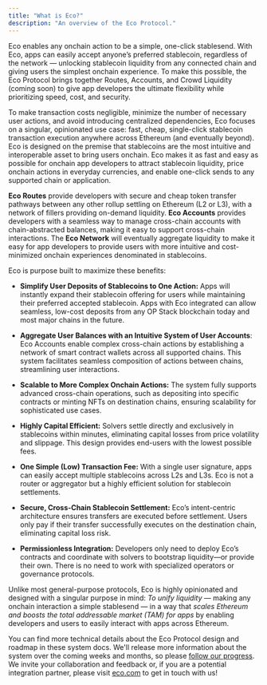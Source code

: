 ```yaml
---
title: "What is Eco?"
description: "An overview of the Eco Protocol."
---
```


Eco enables any onchain action to be a simple, one-click stablesend. With Eco, apps can easily accept anyone’s preferred stablecoin, regardless of the network — unlocking stablecoin liquidity from any connected chain and giving users the simplest onchain experience. To make this possible, the Eco Protocol brings together Routes, Accounts, and Crowd Liquidity (coming soon) to give app developers the ultimate flexibility while prioritizing speed, cost, and security.&#x20;

To make transaction costs negligible, minimize the number of necessary user actions, and avoid introducing centralized dependencies, Eco focuses on a singular, opinionated use case: fast, cheap, single-click stablecoin transaction execution anywhere across Ethereum (and eventually beyond). Eco is designed on the premise that stablecoins are the most intuitive and interoperable asset to bring users onchain. Eco makes it as fast and easy as possible for onchain app developers to attract stablecoin liquidity, price onchain actions in everyday currencies, and enable one-click sends to any supported chain or application.

**Eco Routes** provide developers with secure and cheap token transfer pathways between any other rollup settling on Ethereum (L2 or L3), with a network of fillers providing on-demand liquidity. **Eco Accounts** provides developers with a seamless way to manage cross-chain accounts with chain-abstracted balances, making it easy to support cross-chain interactions. The **Eco Network** will eventually aggregate liquidity to make it easy for app developers to provide users with more intuitive and cost-minimized onchain experiences denominated in stablecoins.

Eco is purpose built to maximize these benefits:

* **Simplify User Deposits of Stablecoins to One Action:** Apps will instantly expand their stablecoin offering for users while maintaining their preferred accepted stablecoin. Apps with Eco integrated can allow seamless, low-cost deposits from any OP Stack blockchain today and most major chains in the future.

* **Aggregate User Balances with an Intuitive System of User Accounts**: Eco Accounts enable complex cross-chain actions by establishing a network of smart contract wallets across all supported chains. This system facilitates seamless composition of actions between chains, streamlining user interactions.

* **Scalable to More Complex Onchain Actions:** The system fully supports advanced cross-chain operations, such as depositing into specific contracts or minting NFTs on destination chains, ensuring scalability for sophisticated use cases.

* **Highly Capital Efficient:** Solvers settle directly and exclusively in stablecoins within minutes, eliminating capital losses from price volatility and slippage. This design provides end-users with the lowest possible fees.

* **One Simple (Low) Transaction Fee:** With a single user signature, apps can easily accept multiple stablecoins across L2s and L3s. Eco is not a router or aggregator but a highly efficient solution for stablecoin settlements.

* **Secure, Cross-Chain Stablecoin Settlement:** Eco’s intent-centric architecture ensures transfers are executed before settlement. Users only pay if their transfer successfully executes on the destination chain, eliminating capital loss risk.

* **Permissionless Integration:** Developers only need to deploy Eco’s contracts and coordinate with solvers to bootstrap liquidity—or provide their own. There is no need to work with specialized operators or governance protocols.

Unlike most general-purpose protocols, Eco is highly opinionated and designed with a singular purpose in mind: *To unify liquidity* — making any onchain interaction a simple stablesend — in a way that *scales Ethereum and boosts the total addressable market (TAM) for apps* by enabling developers and users to easily interact with apps across Ethereum.

You can find more technical details about the Eco Protocol design and roadmap in these system docs. We'll release more information about the system over the coming weeks and months, so please [follow our progress](http://x.com/eco). We invite your collaboration and feedback or, if you are a potential integration partner, please visit [eco.com](http://eco.com/) to get in touch with us!
